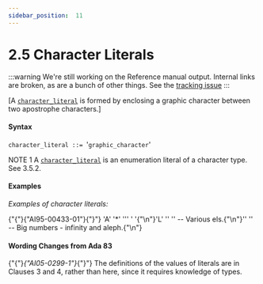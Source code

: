 ---
sidebar_position:  11
---

# 2.5  Character Literals

:::warning
We're still working on the Reference manual output.  Internal links are broken,
as are a bunch of other things.
See the [tracking issue](https://github.com/ada-lang-io/ada-lang-io/issues/20)
:::


<p>[A <code><a href="./AA-2.5#S0015">character_literal</a></code> is formed by enclosing a graphic character between two apostrophe characters.] </p>

#### Syntax

<p><code>character_literal</code><a id="S0015"></a><code> ::= </code>'<code>graphic_character</code>'</p>
<p>NOTE 1   A <code><a href="./AA-2.5#S0015">character_literal</a></code> is an enumeration literal of a character type. See 3.5.2. </p>

#### Examples

<p><em>Examples of character literals:</em> </p>
<CodeBlock>
{"{"}{"AI95-00433-01"}{"}"} 'A'     '*'     '''     ' '{"\n"}'L'     ''     ''    -- Various els.{"\n"}''     ''            -- Big numbers - infinity and aleph.{"\n"}
</CodeBlock>


#### Wording Changes from Ada 83

<p>{"{"}<em>{"AI05-0299-1"}</em>{"}"} The definitions of the values of literals are in Clauses 3 and 4, rather than here, since it requires knowledge of types. </p>
